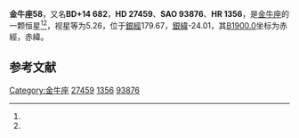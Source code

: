 {{Starbox begin
| name = 金牛座58
}}
{{Starbox observe
| epoch = [[J2000.0|J2000.0]]
| constell = [[金牛座|金牛座]]<ref name=SIMBAD>{{cite web
 | url=http://simbad.u-strasbg.fr/simbad/sim-id?Ident=HR+1356
 | title=Pulsating variable Star
 | publisher=Centre de Données astronomiques de Strasbourg
 | work=SIMBAD
 | accessdate=2012-07-13
 | archive-date=2019-09-30
 | archive-url=https://web.archive.org/web/20190930023350/http://simbad.u-strasbg.fr/simbad/sim-id?Ident=HR+1356
 | dead-url=no
 }}</ref><ref name=DATA>{{cite web
 | url=http://vizier.u-strasbg.fr/viz-bin/VizieR-5?-out.add=.&-source=5050&-corr=PK=HR&-out.max=9999&HR=1356
 | title=VizieR Detailed Page
 | accessdate=2012-07-13
 | archive-date=2016-03-05
 | archive-url=https://web.archive.org/web/20160305000454/http://vizier.u-strasbg.fr/viz-bin/VizieR-5?-out.add=.&-source=5050&-corr=PK=HR&-out.max=9999&HR=1356
 | dead-url=no
 }}</ref>
| 星官 = 
| ra = {{RA|4|20|36.3}}<ref name=SIMBAD /><ref name=DATA />
| dec = {{DEC|+15|5|43}}<ref name=SIMBAD /><ref name=DATA />
| appmag_v = 5.26<ref name=SIMBAD /><ref name=DATA />
}}
{{Starbox character
| class = F0V<ref name=SIMBAD /><ref name=DATA />
| b-v = 0.22<ref name=SIMBAD /><ref name=DATA />
| u-b = 0.1<ref name=SIMBAD /><ref name=DATA />
| r-i = 0.12<ref name=SIMBAD /><ref name=DATA />
| variable = 
}}
{{Starbox astrometry
| radial_v = 0.1
| prop_mo_ra = 36
| parallax = 
| p_error = 
}}
{{Starbox catalog
| names =BD+14 682，[[SAO星表|SAO]] 93876，[[HD星表|HD]] 27459，[[HR星表|HR]] 1356}}
{{Starbox reference |Simbad=HR+1356}}
{{Starbox end}}

'''金牛座58'''，又名'''BD+14 682'''，'''HD 27459'''、'''SAO 93876'''、'''HR 1356'''，是[[金牛座|金牛座]]的一颗恒星<ref name=SIMBAD /><ref name=DATA />，视星等为5.26，位于[[銀道座標系|銀經]]179.67，[[銀道座標系|銀緯]]-24.01，其[[B1900.0|B1900.0]]坐标为赤經{{RA|4|14|55.9}}，赤緯{{DEC|+14|-24.01|21}}。

== 参考文献 ==
{{reflist}}

{{star-stub}}

{{金牛座恒星}}
{{星官|毕宿|8|18}}
[[Category:金牛座|Category:金牛座]]
[[Category:HD和HDE天體|27459]]
[[Category:HR天體|1356]]
[[Category:SAO天體|93876]]